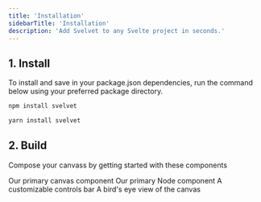 ```yaml
---
title: 'Installation'
sidebarTitle: 'Installation'
description: 'Add Svelvet to any Svelte project in seconds.'
---
```


## 1. Install

To install and save in your package.json dependencies, run the command below using your preferred package directory.

<CodeGroup>

```sh npm
npm install svelvet
```

```sh yarn
yarn install svelvet
```

</CodeGroup>

## 2. Build

Compose your canvass by getting started with these components

<CardGroup>
  <Card
    title="Svelvet"
    iconType="duotone"
    icon="diagram-project"
    href="/components/svelvet"
  >
    Our primary canvas component
  </Card>
  <Card
    title="Node"
    iconType="duotone"
    icon="diagram-subtask"
    href="/components/node"
  >
    Our primary Node component
  </Card>
  <Card
    title="Controls"
    iconType="duotone"
    icon="magnifying-glass-plus"
    href="/components/controls"
  >
    A customizable controls bar
  </Card>
  <Card
    title="Minimap"
    icon="map"
    iconType="duotone"
    href="/components/minimap"
  >
    A bird's eye view of the canvas
  </Card>
</CardGroup>

